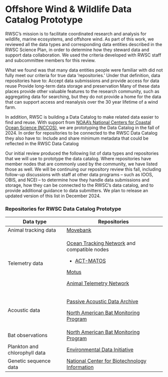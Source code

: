 # Offshore Wind & Wildlife Data Catalog Prototype

RWSC’s mission is to facilitate coordinated research and analysis for wildlife, marine ecosystems, and offshore wind. As part of this work, we reviewed all the data types and corresponding data entities described in the RWSC Science Plan, in order to determine how they steward data and support data collaboration. We used the criteria developed with RWSC staff and subcommittee members for this review.

What we found was that many data entities people were familiar with did not fully meet our criteria for true data ‘repositories.’ Under that definition, data repositories have to: Accept data submissions and provide access for data reuse Provide long-term data storage and preservation Many of these data places provide other valuable features to the research community, such as aggregating data for searching, but they do not provide a home for the data that can support access and reanalysis over the 30 year lifetime of a wind farm.

In addition, RWSC is building a Data Catalog to make related data easier to find and reuse.  With support from [NOAA's National Centers for Coastal Ocean Science (NCCOS)][1], we are prototyping the Data Catalog in the fall of 2024. In order for repositories to be connected to the RWSC Data Catalog they also have to: Include and share minimum metadata that could be reflected in the RWSC Data Catalog

Our initial review produced the following list of data types and repositories that we will use to prototype the data catalog. Where repositories have member nodes that are commonly used by the community, we have listed those as well. We will be continuing our repository review this fall, including follow-up discussions with staff at other data programs -- such as IOOS, OBIS, and NCEI -- to determine how they handle data submissions and storage, how they can be connected to the RWSC’s data catalog, and to provide additional guidance to data submitters. We plan to release an updated version of this list in December 2024.

### Repositories for RWSC Data Catalog Prototype

+-------------------------------+-----------------------------------------------------+
| Data type                     |  Repositories                                       |
+===============================+=====================================================+
| Animal tracking data          | [Movebank][2]                                       |
+-------------------------------+-----------------------------------------------------+
| Telemetry data                | [Ocean Tracking Network][3] and compatible nodes    |
|                               |                                                     |
|                               |  - [ACT-MATOS][4]                                   |
|                               |                                                     |
|                               | [Motus][5]                                          |
|                               |                                                     |
|                               | [Animal Telemetry Network][6]                       |
+-------------------------------+-----------------------------------------------------+
| Acoustic data                 | [Passive Acoustic Data Archive][7]                  |
|                               |                                                     |
|                               | [North American Bat Monitoring Program][8]          |
+-------------------------------+-----------------------------------------------------+
| Bat observations              | [North American Bat Monitoring Program][8]          |
+-------------------------------+-----------------------------------------------------+
| Plankton and chlorophyll data | [Environmental Data Initiative][9]                  |
+-------------------------------+-----------------------------------------------------+
| Genetic sequence data         | [National Center for Biotechnology Information][10] |
+-------------------------------+-----------------------------------------------------+

[1]: <https://coastalscience.noaa.gov/>
[2]: <https://datarepository.movebank.org/home>
[3]: <https://oceantrackingnetwork.org/data-centre/>
[4]: <https://matos.asascience.com/>
[5]: <https://motus.org/explore/>
[6]: <https://atn.ioos.us/>
[7]: <https://www.ncei.noaa.gov/products/passive-acoustic-data>
[8]: <https://sciencebase.usgs.gov/nabat/#/about>
[9]: <https://edirepository.org/>
[10]: <https://www.ncbi.nlm.nih.gov/>




